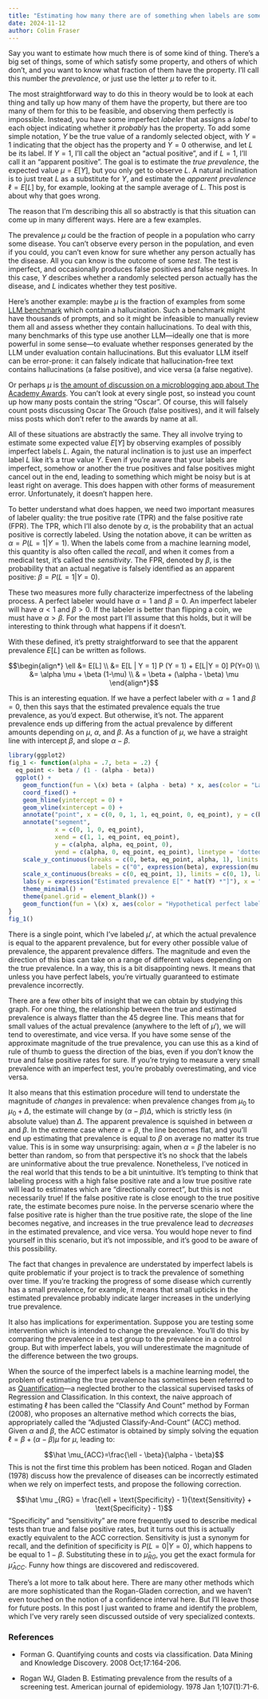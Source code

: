 ```yaml
---
title: "Estimating how many there are of something when labels are sometimes wrong"
date: 2024-11-12
author: Colin Fraser
---
```


Say you want to estimate how much there is of some kind of thing. There's a big set of things, some of which satisfy some property, and others of which don't, and you want to know what fraction of them have the property. I'll call this number the *prevalence*, or just use the letter $\mu$ to refer to it.

The most straightforward way to do this in theory would be to look at each thing and tally up how many of them have the property, but there are too many of them for this to be feasible, and observing them perfectly is impossible. Instead, you have some imperfect *labeler* that assigns a *label* to each object indicating whether it *probably* has the property. To add some simple notation, $Y$ be the true value of a randomly selected object, with $Y=1$ indicating that the object has the property and $Y=0$ otherwise, and let $L$ be its label. If $Y=1$, I'll call the object an "actual positive", and if $L = 1$, I'll call it an "apparent positive". The goal is to estimate the *true prevalence*, the expected value $\mu = E[Y]$, but you only get to observe $L$. A natural inclination is to just treat $L$ as a substitute for $Y$, and estimate the *apparent prevalence* $\ell = E[L]$ by, for example, looking at the sample average of $L$. This post is about why that goes wrong.

The reason that I'm describing this all so abstractly is that this situation can come up in many different ways. Here are a few examples.

The prevalence $\mu$ could be the fraction of people in a population who carry some disease. You can't observe every person in the population, and even if you could, you can't even know for sure whether any person actually has the disease. All you can know is the outcome of some *test*. The test is imperfect, and occasionally produces false positives and false negatives. In this case, $Y$ describes whether a randomly selected person actually has the disease, and $L$ indicates whether they test positive.

Here's another example: maybe $\mu$ is the fraction of examples from some [LLM benchmark](https://github.com/vectara/hallucination-leaderboard) which contain a hallucination. Such a benchmark might have thousands of prompts, and so it might be infeasible to manually review them all and assess whether they contain hallucinations. To deal with this, many benchmarks of this type use another LLM—ideally one that is more powerful in some sense—to evaluate whether responses generated by the LLM under evaluation contain hallucinations. But this evaluator LLM itself can be error-prone: it can falsely indicate that hallucination-free text contains hallucinations (a false positive), and vice versa (a false negative).

Or perhaps $\mu$ is [the amount of discussion on a microblogging app about The Academy Awards](https://twitter.com/XData/status/1750280284635824485). You can't look at every single post, so instead you count up how many posts contain the string "Oscar". Of course, this will falsely count posts discussing Oscar The Grouch (false positives), and it will falsely miss posts which don't refer to the awards by name at all.

All of these situations are abstractly the same. They all involve trying to estimate some expected value $E[Y]$ by observing examples of possibly imperfect labels $L$. Again, the natural inclination is to just use an imperfect label $L$ like it's a true value $Y$. Even if you're aware that your labels are imperfect, somehow or another the true positives and false positives might cancel out in the end, leading to something which might be noisy but is at least right on average. This does happen with other forms of measurement error. Unfortunately, it doesn't happen here.

To better understand what does happen, we need two important measures of labeler quality: the true positive rate (TPR) and the false positive rate (FPR). The TPR, which I'll also denote by $\alpha$, is the probability that an actual positive is correctly labeled. Using the notation above, it can be written as $\alpha = P(L=1|Y=1)$. When the labels come from a machine learning model, this quantity is also often called the _recall_, and when it comes from a medical test, it's called the _sensitivity_. The FPR, denoted by $\beta$, is the probability that an actual negative is falsely identified as an apparent positive: $\beta = P(L=1|Y=0)$. 

These two measures more fully characterize imperfectness of the labeling process. A perfect labeler would have $\alpha = 1$ and $\beta = 0$. An imperfect labeler will have $\alpha < 1$ and $\beta > 0$. If the labeler is better than flipping a coin, we must have $\alpha > \beta$. For the most part I'll assume that this holds, but it will be interesting to think through what happens if it doesn't.

With these defined, it's pretty straightforward to see that the apparent prevalence $E[L]$ can be written as follows.

$$\begin{align*}
\ell &= E[L] \\ &= E[L | Y = 1] P (Y = 1) + E[L|Y = 0] P(Y=0) \\
&= \alpha \mu + \beta (1-\mu) \\ & = \beta + (\alpha - \beta) \mu
\end{align*}$$

This is an interesting equation. If we have a perfect labeler with $\alpha = 1$ and $\beta = 0$, then this says that the estimated prevalence equals the true prevalence, as you'd expect. But otherwise, it's not. The apparent prevalence ends up differing from the actual prevalence by different amounts depending on $\mu$, $\alpha$, and $\beta$. As a function of $\mu$, we have a straight line with intercept $\beta$, and slope $\alpha - \beta$.

```r
library(ggplot2)
fig_1 <- function(alpha = .7, beta = .2) {
  eq_point <- beta / (1 - (alpha - beta))
  ggplot() +
    geom_function(fun = \(x) beta + (alpha - beta) * x, aes(color = "Labeler")) + 
    coord_fixed() +
    geom_hline(yintercept = 0) + 
    geom_vline(xintercept = 0) +
    annotate("point", x = c(0, 0, 1, 1, eq_point, 0, eq_point), y = c(beta, alpha, alpha, 0, eq_point, eq_point, 0)) +
    annotate("segment", 
             x = c(0, 1, 0, eq_point), 
             xend = c(1, 1, eq_point, eq_point), 
             y = c(alpha, alpha, eq_point, 0), 
             yend = c(alpha, 0, eq_point, eq_point), linetype = 'dotted') +
    scale_y_continuous(breaks = c(0, beta, eq_point, alpha, 1), limits = c(0, 1),
                       labels = c("0", expression(beta), expression(mu * "'"), expression(alpha), 1)) +
    scale_x_continuous(breaks = c(0, eq_point, 1), limits = c(0, 1), labels = c("0", expression(mu * "'"), "1")) +
    labs(y = expression("Estimated prevalence E[" * hat(Y) *"]"), x = "Actual prevalence E[Y]", color = NULL, title = "Estimated prevalence from imperfect labels") +
    theme_minimal() +
    theme(panel.grid = element_blank()) +
    geom_function(fun = \(x) x, aes(color = "Hypothetical perfect labeler"), linetype = 'dashed')
}
fig_1()
```

There is a single point, which I've labeled $\mu'$, at which the actual prevalence is equal to the apparent prevalence, but for every other possible value of prevalence, the apparent prevalence differs. The magnitude and even the direction of this bias can take on a range of different values depending on the true prevalence. In a way, this is a bit disappointing news. It means that unless you have perfect labels, you're virtually guaranteed to estimate prevalence incorrectly.

There are a few other bits of insight that we can obtain by studying this graph. For one thing, the relationship between the true and estimated prevalence is always flatter than the 45 degree line. This means that for small values of the actual prevalence (anywhere to the left of $\mu'$), we will tend to overestimate, and vice versa. If you have some sense of the approximate magnitude of the true prevalence, you can use this as a kind of rule of thumb to guess the direction of the bias, even if you don't know the true and false positive rates for sure. If you're trying to measure a very small prevalence with an imperfect test, you're probably overestimating, and vice versa.

It also means that this estimation procedure will tend to understate the magnitude of *changes* in prevalence: when prevalence changes from $\mu_0$ to $\mu_0 + \Delta$, the estimate will change by $(\alpha - \beta)\Delta$, which is strictly less (in absolute value) than $\Delta$. The apparent prevalence is squished in between $\alpha$ and $\beta$. In the extreme case where $\alpha = \beta$, the line becomes flat, and you'll end up estimating that prevalence is equal to $\beta$ on average no matter its true value. This is in some way unsurprising: again, when $\alpha = \beta$ the labeler is no better than random, so from that perspective it's no shock that the labels are uninformative about the true prevalence. Nonetheless, I've noticed in the real world that this tends to be a bit unintuitive. It's tempting to think that labeling process with a high false positive rate and a low true positive rate will lead to estimates which are "directionally correct", but this is not necessarily true! If the false positive rate is close enough to the true positive rate, the estimate becomes pure noise. In the perverse scenario where the false positive rate is higher than the true positive rate, the slope of the line becomes negative, and increases in the true prevalence lead to *decreases* in the estimated prevalence, and vice versa. You would hope never to find yourself in this scenario, but it's not impossible, and it's good to be aware of this possibility.

The fact that changes in prevalence are understated by imperfect labels is quite problematic if your project is to track the prevalence of something over time. If you're tracking the progress of some disease which currently has a small prevalence, for example, it means that small upticks in the estimated prevalence probably indicate larger increases in the underlying true prevalence.

It also has implications for experimentation. Suppose you are testing some intervention which is intended to change the prevalence. You'll do this by comparing the prevalence in a test group to the prevalence in a control group. But with imperfect labels, you will underestimate the magnitude of the difference between the two groups.

When the source of the imperfect labels is a machine learning model, the problem of estimating the true prevalence has sometimes been referred to as [Quantification](https://en.wikipedia.org/wiki/Quantification_(machine_learning))—a neglected brother to the classical supervised tasks of Regression and Classification. In this context, the naive approach of estimating $\ell$ has been called the "Classify And Count" method by Forman (2008), who proposes an alternative method which corrects the bias, appropriately called the "Adjusted Classify-And-Count" (ACC) method. Given $\alpha$ and $\beta$, the ACC estimator is obtained by simply solving the equation $\ell = \beta + (\alpha - \beta) \mu$ for $\mu$, leading to:

$$\hat \mu_{ACC}=\frac{\ell - \beta}{\alpha - \beta}$$ This is not the first time this problem has been noticed. Rogan and Gladen (1978) discuss how the prevalence of diseases can be incorrectly estimated when we rely on imperfect tests, and propose the following correction.

$$\hat \mu _{RG} = \frac{\ell + \text{Specificity} - 1}{\text{Sensitivity} + \text{Specificity} - 1}$$ "Specificity" and "sensitivity" are more frequently used to describe medical tests than true and false positive rates, but it turns out this is actually exactly equivalent to the ACC correction. Sensitivity is just a synonym for recall, and the definition of specificity is $P(L=0 | Y = 0)$, which happens to be equal to $1 - \beta$. Substituting these in to $\hat \mu_{RG}$, you get the exact formula for $\hat \mu _{ACC}$. Funny how things are discovered and rediscovered.

There's a lot more to talk about here. There are many other methods which are more sophisticated than the Rogan-Gladen correction, and we haven't even touched on the notion of a confidence interval here. But I'll leave those for future posts. In this post I just wanted to frame and identify the problem, which I've very rarely seen discussed outside of very specialized contexts.

### References

-   Forman G. Quantifying counts and costs via classification. Data Mining and Knowledge Discovery. 2008 Oct;17:164-206.

-   Rogan WJ, Gladen B. Estimating prevalence from the results of a screening test. American journal of epidemiology. 1978 Jan 1;107(1):71-6.
